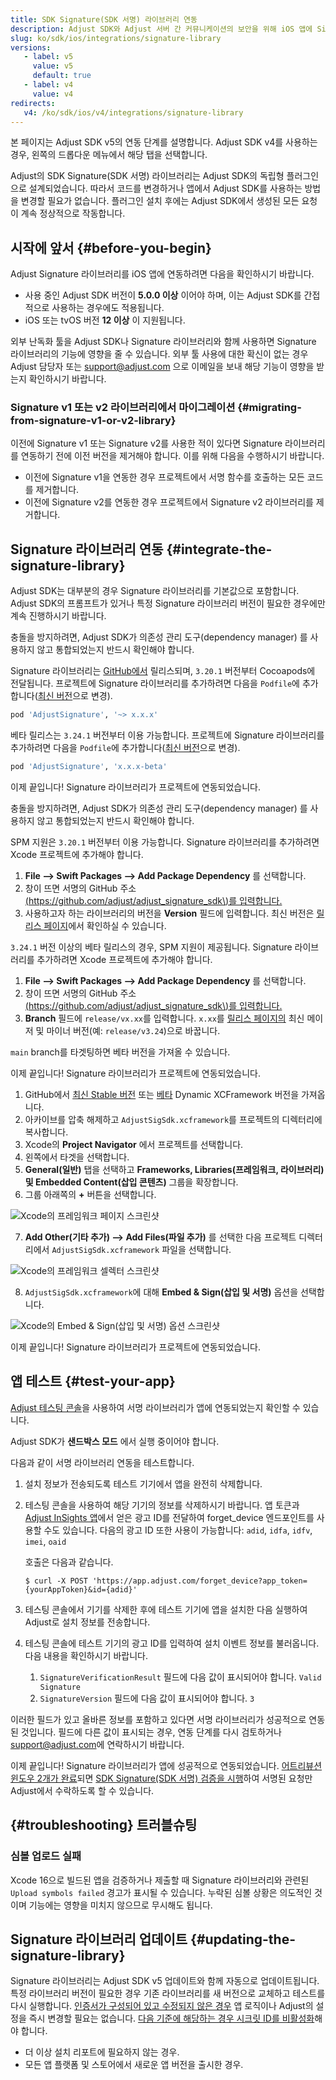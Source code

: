 ```yaml
---
title: SDK Signature(SDK 서명) 라이브러리 연동
description: Adjust SDK와 Adjust 서버 간 커뮤니케이션의 보안을 위해 iOS 앱에 Signature 라이브러리를 추가합니다.
slug: ko/sdk/ios/integrations/signature-library
versions:
   - label: v5
     value: v5
     default: true
   - label: v4
     value: v4
redirects:
   v4: /ko/sdk/ios/v4/integrations/signature-library
---
```


<Callout type="note">

본 페이지는 Adjust SDK v5의 연동 단계를 설명합니다. Adjust SDK v4를 사용하는 경우, 왼쪽의 드롭다운 메뉴에서 해당 탭을 선택합니다.

</Callout>

Adjust의 SDK Signature\(SDK 서명\) 라이브러리는 Adjust SDK의 독립형 플러그인으로 설계되었습니다. 따라서 코드를 변경하거나 앱에서 Adjust SDK를 사용하는 방법을 변경할 필요가 없습니다. 플러그인 설치 후에는 Adjust SDK에서 생성된 모든 요청이 계속 정상적으로 작동합니다.

## 시작에 앞서 {#before-you-begin}

Adjust Signature 라이브러리를 iOS 앱에 연동하려면 다음을 확인하시기 바랍니다.

- 사용 중인 Adjust SDK 버전이 **5\.0\.0 이상** 이어야 하며, 이는 Adjust SDK를 간접적으로 사용하는 경우에도 적용됩니다.
- iOS 또는 tvOS 버전 **12 이상** 이 지원됩니다.

<Callout type="important">

외부 난독화 툴을 Adjust SDK나 Signature 라이브러리와 함께 사용하면 Signature 라이브러리의 기능에 영향을 줄 수 있습니다. 외부 툴 사용에 대한 확신이 없는 경우 Adjust 담당자 또는 [support@adjust.com](mailto:support@adjust.com) 으로 이메일을 보내 해당 기능이 영향을 받는지 확인하시기 바랍니다.

</Callout>

### Signature v1 또는 v2 라이브러리에서 마이그레이션 {#migrating-from-signature-v1-or-v2-library}

이전에 Signature v1 또는 Signature v2를 사용한 적이 있다면 Signature 라이브러리를 연동하기 전에 이전 버전을 제거해야 합니다. 이를 위해 다음을 수행하시기 바랍니다.

- 이전에 Signature v1을 연동한 경우 프로젝트에서 서명 함수를 호출하는 모든 코드를 제거합니다.
- 이전에 Signature v2를 연동한 경우 프로젝트에서 Signature v2 라이브러리를 제거합니다.

## Signature 라이브러리 연동 {#integrate-the-signature-library}

<Callout type="note">

Adjust SDK는 대부분의 경우 Signature 라이브러리를 기본값으로 포함합니다. Adjust SDK의 프롬프트가 있거나 특정 Signature 라이브러리 버전이 필요한 경우에만 계속 진행하시기 바랍니다.

</Callout>
<Tabs>
<Tab title="Cocoapods" sync="cocoapods">
<Callout type="important">

충돌을 방지하려면, Adjust SDK가 의존성 관리 도구\(dependency manager\) 를 사용하지 않고 통합되었는지 반드시 확인해야 합니다.

</Callout>

Signature 라이브러리는 [GitHub에서](https://github.com/adjust/adjust_signature_sdk/releases/) 릴리스되며, `3.20.1` 버전부터 Cocoapods에 전달됩니다. 프로젝트에 Signature 라이브러리를 추가하려면 다음을 `Podfile`에 추가합니다\([최신 버전](https://github.com/adjust/adjust_signature_sdk/releases/latest)으로 변경\).

```ruby
pod 'AdjustSignature', '~> x.x.x'
```

베타 릴리스는 `3.24.1` 버전부터 이용 가능합니다. 프로젝트에 Signature 라이브러리를 추가하려면 다음을 `Podfile`에 추가합니다\([최신 버전](https://github.com/adjust/adjust_signature_sdk/releases)으로 변경\).

```ruby
pod 'AdjustSignature', 'x.x.x-beta'
```

이제 끝입니다\! Signature 라이브러리가 프로젝트에 연동되었습니다.

</Tab>
<Tab title="Swift 패키지 매니저" sync="swift-package-manager">
<Callout type="important">

충돌을 방지하려면, Adjust SDK가 의존성 관리 도구\(dependency manager\) 를 사용하지 않고 통합되었는지 반드시 확인해야 합니다.

</Callout>

SPM 지원은 `3.20.1` 버전부터 이용 가능합니다. Signature 라이브러리를 추가하려면 Xcode 프로젝트에 추가해야 합니다.

1. **File \-\-> Swift Packages \-\-> Add Package Dependency** 를 선택합니다.
2. 창이 뜨면 서명의 GitHub 주소[\(https://github.com/adjust/adjust_signature_sdk\)를 입력합니다.](https://github.com/adjust/adjust_signature_sdk)
3. 사용하고자 하는 라이브러리의 버전을 **Version** 필드에 입력합니다. 최신 버전은 [릴리스 페이지](https://github.com/adjust/adjust_signature_sdk/releases/latest)에서 확인하실 수 있습니다.

`3.24.1` 버전 이상의 베타 릴리스의 경우, SPM 지원이 제공됩니다. Signature 라이브러리를 추가하려면 Xcode 프로젝트에 추가해야 합니다.

1. **File \-\-> Swift Packages \-\-> Add Package Dependency** 를 선택합니다.
2. 창이 뜨면 서명의 GitHub 주소[\(https://github.com/adjust/adjust_signature_sdk\)를 입력합니다.](https://github.com/adjust/adjust_signature_sdk)
3. **Branch** 필드에 `release/vx.xx`를 입력합니다. `x.xx`를 [릴리스 페이지의](https://github.com/adjust/adjust_signature_sdk/releases) 최신 메이저 및 마이너 버전\(예: `release/v3.24`\)으로 바꿉니다.

<Callout type="note">

`main` branch를 타겟팅하면 베타 버전을 가져올 수 있습니다.

</Callout>

이제 끝입니다\! Signature 라이브러리가 프로젝트에 연동되었습니다.

</Tab>
<Tab title="수동 연동" sync="manual-integration">

1. GitHub에서 [최신 Stable 버전](https://github.com/adjust/adjust_signature_sdk/releases/latest) 또는 [베타](https://github.com/adjust/adjust_signature_sdk/releases) Dynamic XCFramework 버전을 가져옵니다.
2. 아카이브를 압축 해제하고 `AdjustSigSdk.xcframework`를 프로젝트의 디렉터리에 복사합니다.
3. Xcode의 **Project Navigator** 에서 프로젝트를 선택합니다.
4. 왼쪽에서 타겟을 선택합니다.
5. **General\(일반\)** 탭을 선택하고 **Frameworks, Libraries\(프레임워크, 라이브러리\) 및 Embedded Content\(삽입 콘텐츠\)** 그룹을 확장합니다.
6. 그룹 아래쪽의 **\+** 버튼을 선택합니다.

![Xcode의 프레임워크 페이지 스크린샷](@images/sig-v3/xcode-frameworks.png)

7. **Add Other\(기타 추가\) \-\-> Add Files\(파일 추가\)** 를 선택한 다음 프로젝트 디렉터리에서 `AdjustSigSdk.xcframework` 파일을 선택합니다.

![Xcode의 프레임워크 셀렉터 스크린샷](@images/sig-v3/xcode-select-framework.png)

8. `AdjustSigSdk.xcframework`에 대해 **Embed & Sign\(삽입 및 서명\)** 옵션을 선택합니다.

![Xcode의 Embed & Sign(삽입 및 서명) 옵션 스크린샷](@images/sig-v3/xcode-embed-sign.png)

이제 끝입니다\! Signature 라이브러리가 프로젝트에 연동되었습니다.

</Tab>
</Tabs>

## 앱 테스트 {#test-your-app}

[Adjust 테스팅 콘솔](https://help.adjust.com/ko/article/testing-console)을 사용하여 서명 라이브러리가 앱에 연동되었는지 확인할 수 있습니다.

<Callout type="important">

Adjust SDK가 **샌드박스 모드** 에서 실행 중이어야 합니다.

</Callout>

다음과 같이 서명 라이브러리 연동을 테스트합니다.

1. 설치 정보가 전송되도록 테스트 기기에서 앱을 완전히 삭제합니다.

2. 테스팅 콘솔을 사용하여 해당 기기의 정보를 삭제하시기 바랍니다. 앱 토큰과 [Adjust InSights 앱](https://apps.apple.com/us/app/adjust-insights/id1125517808)에서 얻은 광고 ID를 전달하여 forget_device 엔드포인트를 사용할 수도 있습니다. 다음의 광고 ID 또한 사용이 가능합니다: `adid`, `idfa`, `idfv`, `imei`, `oaid`

   호출은 다음과 같습니다.

   ```console
   $ curl -X POST 'https://app.adjust.com/forget_device?app_token={yourAppToken}&id={adid}'
   ```

3. 테스팅 콘솔에서 기기를 삭제한 후에 테스트 기기에 앱을 설치한 다음 실행하여 Adjust로 설치 정보를 전송합니다.

4. 테스팅 콘솔에 테스트 기기의 광고 ID를 입력하여 설치 이벤트 정보를 불러옵니다. 다음 내용을 확인하시기 바랍니다.

   1. `SignatureVerificationResult` 필드에 다음 값이 표시되어야 합니다. `Valid Signature`
   2. `SignatureVersion` 필드에 다음 값이 표시되어야 합니다. `3`

이러한 필드가 있고 올바른 정보를 포함하고 있다면 서명 라이브러리가 성공적으로 연동된 것입니다. 필드에 다른 값이 표시되는 경우, 연동 단계를 다시 검토하거나 [support@adjust.com](mailto:support@adjust.com)에 연락하시기 바랍니다.

이제 끝입니다\! Signature 라이브러리가 앱에 성공적으로 연동되었습니다. [어트리뷰션 윈도우 2개가 완료](https://help.adjust.com/ko/article/attribution-windows)되면 [SDK Signature\(SDK 서명\) 검증을 시행](https://help.adjust.com/ko/article/sdk-signature#enforce-signature-validation)하여 서명된 요청만 Adjust에서 수락하도록 할 수 있습니다.

## {#troubleshooting} 트러블슈팅

### 심볼 업로드 실패

Xcode 16으로 빌드된 앱을 검증하거나 제출할 때 Signature 라이브러리와 관련된 `Upload symbols failed` 경고가 표시될 수 있습니다. 누락된 심볼 상황은 의도적인 것이며 기능에는 영향을 미치지 않으므로 무시해도 됩니다.

## Signature 라이브러리 업데이트 {#updating-the-signature-library}

Signature 라이브러리는 Adjust SDK v5 업데이트와 함께 자동으로 업데이트됩니다. 특정 라이브러리 버전이 필요한 경우 기존 라이브러리를 새 버전으로 교체하고 테스트를 다시 실행합니다. [인증서가 구성되어 있고 수정되지 않은 경우](https://help.adjust.com/ko/article/sdk-signature#manage-your-certificate-fingerprints) 앱 로직이나 Adjust의 설정을 즉시 변경할 필요는 없습니다. [다음 기준에 해당하는 경우 시크릿 ID를 비활성화](https://help.adjust.com/ko/article/sdk-signature#manage-your-secret-ids)해야 합니다.

- 더 이상 설치 리포트에 필요하지 않는 경우.
- 모든 앱 플랫폼 및 스토어에서 새로운 앱 버전을 출시한 경우.
